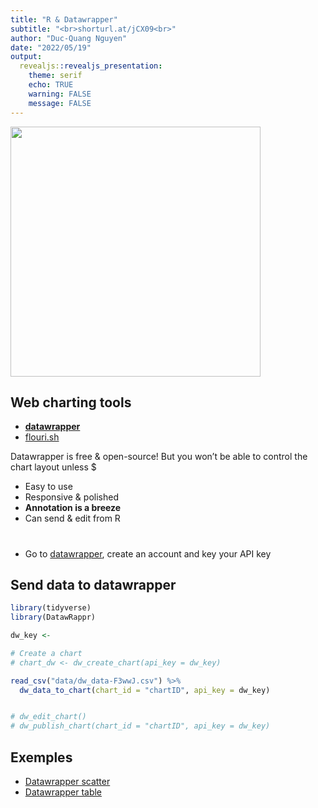 ```yaml
---
title: "R & Datawrapper"
subtitle: "<br>shorturl.at/jCX09<br>"
author: "Duc-Quang Nguyen"
date: "2022/05/19"
output: 
  revealjs::revealjs_presentation:
    theme: serif
    echo: TRUE
    warning: FALSE
    message: FALSE
---
```




![](screenshot_dw.png){height=400px}


## Web charting tools

* **[datawrapper](https://www.datawrapper.de)**
* [flouri.sh](https://flourish.studio)

Datawrapper is free & open-source! But you won't be able to control the chart layout unless $

* Easy to use
* Responsive & polished
* **Annotation is a breeze**
* Can send & edit from R 



# 

* Go to [datawrapper](https://app.datawrapper.de), create an account and key your API key


## Send data to datawrapper

```r
library(tidyverse)
library(DatawRappr)

dw_key <- 

# Create a chart
# chart_dw <- dw_create_chart(api_key = dw_key)

read_csv("data/dw_data-F3wwJ.csv") %>% 
  dw_data_to_chart(chart_id = "chartID", api_key = dw_key)


# dw_edit_chart()
# dw_publish_chart(chart_id = "chartID", api_key = dw_key)


```


## Exemples

* [Datawrapper scatter](https://www.letemps.ch/suisse/six-infographies-comprendre-oui-loi-covid)
* [Datawrapper table](https://labs.letemps.ch/interactive/2022/dashboardEco/)


